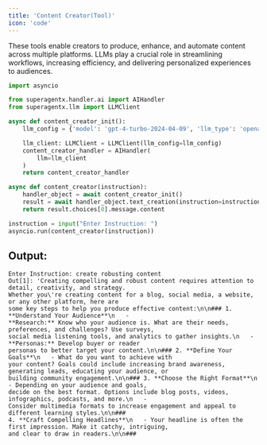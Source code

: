 ```yaml
---
title: 'Content Creator(Tool)'
icon: 'code'
---
```


These tools enable creators to produce, enhance, and automate content across multiple platforms.
LLMs play a crucial role in streamlining workflows, increasing efficiency, and delivering personalized
experiences to audiences.

```python content_creator_handler_test.py
import asyncio

from superagentx.handler.ai import AIHandler
from superagentx.llm import LLMClient

async def content_creator_init():
    llm_config = {'model': 'gpt-4-turbo-2024-04-09', 'llm_type': 'openai'}

    llm_client: LLMClient = LLMClient(llm_config=llm_config)
    content_creator_handler = AIHandler(
        llm=llm_client
    )
    return content_creator_handler

async def content_creator(instruction):
    handler_object = await content_creator_init()
    result = await handler_object.text_creation(instruction=instruction)
    return result.choices[0].message.content

instruction = input("Enter Instruction: ")
asyncio.run(content_creator(instruction))

```

## Output:
```inline output
Enter Instruction: create robusting content
Out[1]: 'Creating compelling and robust content requires attention to detail, creativity, and strategy.
Whether you\'re creating content for a blog, social media, a website, or any other platform, here are
some key steps to help you produce effective content:\n\n### 1. **Understand Your Audience**\n   -
**Research:** Know who your audience is. What are their needs, preferences, and challenges? Use surveys,
social media listening tools, and analytics to gather insights.\n   - **Personas:** Develop buyer or reader
personas to better target your content.\n\n### 2. **Define Your Goals**\n   - What do you want to achieve with
your content? Goals could include increasing brand awareness, generating leads, educating your audience, or
building community engagement.\n\n### 3. **Choose the Right Format**\n   - Depending on your audience and goals,
decide on the best format. Options include blog posts, videos, infographics, podcasts, and more.\n   -
Consider multimedia formats to increase engagement and appeal to different learning styles.\n\n###
4. **Craft Compelling Headlines**\n   - Your headline is often the first impression. Make it catchy, intriguing,
and clear to draw in readers.\n\n###

```